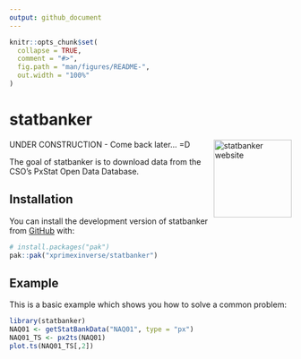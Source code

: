 ```yaml
---
output: github_document
---
```


<!-- README.md is generated from README.Rmd. Please edit that file -->

```r
knitr::opts_chunk$set(
  collapse = TRUE,
  comment = "#>",
  fig.path = "man/figures/README-",
  out.width = "100%"
)
```

# statbanker 

<a href="https://xprimexinverse.github.io/statbanker/"><img src="man/figures/logo.png" align="right" height="139" alt="statbanker website" /></a>

<!-- badges: start -->
<!-- badges: end -->

UNDER CONSTRUCTION - Come back later... =D

The goal of statbanker is to download data from the CSO's PxStat Open Data Database.

## Installation

You can install the development version of statbanker from [GitHub](https://github.com/) with:

``` r
# install.packages("pak")
pak::pak("xprimexinverse/statbanker")
```

## Example

This is a basic example which shows you how to solve a common problem:

```r
library(statbanker)
NAQ01 <- getStatBankData("NAQ01", type = "px")
NAQ01_TS <- px2ts(NAQ01) 
plot.ts(NAQ01_TS[,2])
```
